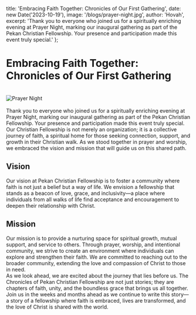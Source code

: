   title: 'Embracing Faith Together: Chronicles of Our First Gathering',
  date: new Date('2023-10-19'),
  image: '/blogs/prayer-night.jpg',
  author: 'Hovah',
  excerpt: 'Thank you to everyone who joined us for a spiritually enriching evening at Prayer Night, marking our inaugural gathering as part of the Pekan Christian Fellowship. Your presence and participation made this event truly special.'
};


<h1 className="font-bold">  Embracing Faith Together: Chronicles of Our First Gathering </h1>
<br />
<div style={{ textAlign: 'center' }}>
  <img src="https://pekan-christian-fellowship.vercel.app/blogs/prayer-night.jpg" alt="Prayer Night" className="mx-auto block" />
</div>

<br />
Thank you to everyone who joined us for a spiritually enriching evening at Prayer Night, marking our inaugural gathering as part of the Pekan Christian Fellowship. Your presence and participation made this event truly special.
<br />
Our Christian Fellowship is not merely an organization; it is a collective journey of faith, a spiritual home for those seeking connection, support, and growth in their Christian walk. As we stood together in prayer and worship, we embraced the vision and mission that will guide us on this shared path.
<br />
<h2 className="font-bold"> Vision </h2>

Our vision at Pekan Christian Fellowship is to foster a community where faith is not just a belief but a way of life. We envision a fellowship that stands as a beacon of love, grace, and inclusivity—a place where individuals from all walks of life find acceptance and encouragement to deepen their relationship with Christ.
<br />
<h2 className="font-bold"> Mission  </h2>

Our mission is to provide a nurturing space for spiritual growth, mutual support, and service to others. Through prayer, worship, and intentional community, we strive to create an environment where individuals can explore and strengthen their faith. We are committed to reaching out to the broader community, extending the love and compassion of Christ to those in need.
<br />
As we look ahead, we are excited about the journey that lies before us. The Chronicles of Pekan Christian Fellowship are not just stories; they are chapters of faith, unity, and the boundless grace that brings us all together.
<br />
Join us in the weeks and months ahead as we continue to write this story—a story of a fellowship where faith is embraced, lives are transformed, and the love of Christ is shared with the world.
<br />